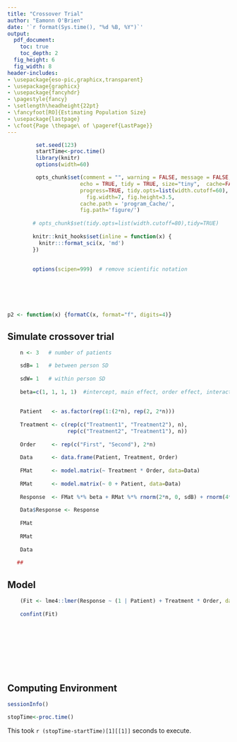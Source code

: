 ```yaml
---
title: "Crossover Trial"
author: "Eamonn O'Brien"
date: '`r format(Sys.time(), "%d %B, %Y")`'
output:
  pdf_document:
    toc: true
    toc_depth: 2
  fig_height: 6
  fig_width: 8
header-includes:
- \usepackage{eso-pic,graphicx,transparent}
- \usepackage{graphicx}
- \usepackage{fancyhdr}
- \pagestyle{fancy}
- \setlength\headheight{22pt}
- \fancyfoot[RO]{Estimating Population Size}
- \usepackage{lastpage}
- \cfoot{Page \thepage\ of \pageref{LastPage}}
---
```


\newpage  
\tableofcontents  
\listoffigures
\listoftables
\newpage

```r

 

         set.seed(123)
         startTime<-proc.time()
         library(knitr)
         options(width=60)

         opts_chunk$set(comment = "", warning = FALSE, message = FALSE,
                       echo = TRUE, tidy = TRUE, size="tiny",  cache=FALSE,
                       progress=TRUE, tidy.opts=list(width.cutoff=60),
                         fig.width=7, fig.height=3.5,
                       cache.path = 'program_Cache/',
                       fig.path='figure/')
         
        # opts_chunk$set(tidy.opts=list(width.cutoff=80),tidy=TRUE) 
         
        knitr::knit_hooks$set(inline = function(x) {
          knitr:::format_sci(x, 'md')
        })
         
        
        options(scipen=999)  # remove scientific notation
        

        
        
 
```

```r

p2 <- function(x) {formatC(x, format="f", digits=4)}

```

 

## Simulate crossover trial

```r

 
    n <- 3   # number of patients

    sdB= 1   # between person SD
    
    sdW= 1   # within person SD
    
    beta=c(1, 1, 1, 1)  #intercept, main effect, order effect, interaction
    
    
    Patient   <- as.factor(rep(1:(2*n), rep(2, 2*n)))
    
    Treatment <- c(rep(c("Treatment1", "Treatment2"), n),
                   rep(c("Treatment2", "Treatment1"), n))
    
    Order     <- rep(c("First", "Second"), 2*n)
    
    Data      <- data.frame(Patient, Treatment, Order)
    
    FMat      <- model.matrix(~ Treatment * Order, data=Data)
    
    RMat      <- model.matrix(~ 0 + Patient, data=Data)
    
    Response  <- FMat %*% beta + RMat %*% rnorm(2*n, 0, sdB) + rnorm(4*n, 0, sdW)
    
    Data$Response <- Response
    
    FMat
    
    RMat
    
    Data 
 
   ##
```

\newpage  

## Model

```r

    (Fit <- lme4::lmer(Response ~ (1 | Patient) + Treatment * Order, data=Data))
    
    confint(Fit)
     
  
```

\newpage  

##  

```r

                 

```

\newpage  

## 

```r
 
```

\newpage  

## 

```r

  

```
\newpage  

## Computing Environment

```r

sessionInfo()

```

```r

stopTime<-proc.time()

```

This took `r (stopTime-startTime)[1][[1]]` seconds to execute.

 